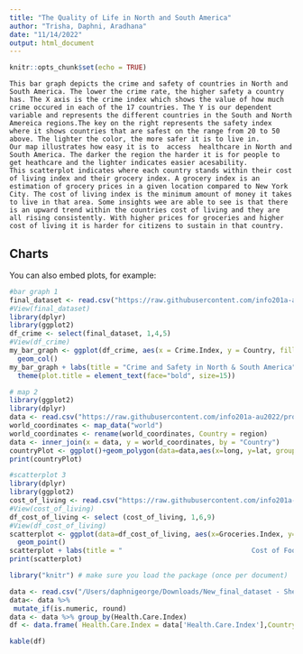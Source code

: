 ```yaml
---
title: "The Quality of Life in North and South America"
author: "Trisha, Daphni, Aradhana"
date: "11/14/2022"
output: html_document
---
```


```r
knitr::opts_chunk$set(echo = TRUE)
```




```
This bar graph depicts the crime and safety of countries in North and South America. The lower the crime rate, the higher safety a country has. The X axis is the crime index which shows the value of how much crime occured in each of the 17 countries. The Y is our dependent variable and represents the different countries in the South and North Amereica regions.The key on the right represents the safety index where it shows countries that are safest on the range from 20 to 50 above. The lighter the color, the more safer it is to live in.
Our map illustrates how easy it is to  access  healthcare in North and South America. The darker the region the harder it is for people to get heathcare and the lighter indicates easier acesability. 
This scatterplot indicates where each country stands within their cost of living index and their grocery index. A grocery index is an estimation of grocery prices in a given location compared to New York City. The cost of living index is the minimum amount of money it takes to live in that area. Some insights wee are able to see is that there is an upward trend within the countries cost of living and they are all rising consistently. With higher prices for groceries and higher cost of living it is harder for citizens to sustain in that country. 
```

## Charts

You can also embed plots, for example:

```r
#bar graph 1
final_dataset <- read.csv("https://raw.githubusercontent.com/info201a-au2022/project-group-3-section-ae/main/data/New_final_dataset%20-%20Sheet1.csv")
#View(final_dataset)
library(dplyr)
library(ggplot2)
df_crime <- select(final_dataset, 1,4,5)
#View(df_crime)
my_bar_graph <- ggplot(df_crime, aes(x = Crime.Index, y = Country, fill = Safety.Index)) +
  geom_col() 
my_bar_graph + labs(title = "Crime and Safety in North & South America") +
  theme(plot.title = element_text(face="bold", size=15)) 
```
```r
# map 2
library(ggplot2)
library(dplyr)
data <- read.csv("https://raw.githubusercontent.com/info201a-au2022/project-group-3-section-ae/main/data/New_final_dataset%20-%20Sheet1.csv")
world_coordinates <- map_data("world")
world_coordinates <- rename(world_coordinates, Country = region)
data <- inner_join(x = data, y = world_coordinates, by = "Country")
countryPlot <- ggplot()+geom_polygon(data=data,aes(x=long, y=lat, group = group, fill=Health.Care.Index))+coord_map()
print(countryPlot)
```
```r
#scatterplot 3
library(dplyr)
library(ggplot2)
cost_of_living <- read.csv("https://raw.githubusercontent.com/info201a-au2022/project-group-3-section-ae/main/data/New_final_dataset%20-%20Sheet1.csv")
#View(cost_of_living)
df_cost_of_living <- select (cost_of_living, 1,6,9)
#View(df_cost_of_living)
scatterplot <- ggplot(data=df_cost_of_living, aes(x=Groceries.Index, y=Cost.of.Living.Index))+
  geom_point()
scatterplot + labs(title = "                                Cost of Food in North and South America")
print(scatterplot)
```
```r
library("knitr") # make sure you load the package (once per document)

data <- read.csv("/Users/daphnigeorge/Downloads/New_final_dataset - Sheet1.csv")
data<- data %>% 
 mutate_if(is.numeric, round)
data <- data %>% group_by(Health.Care.Index) 
df <- data.frame( Health.Care.Index = data['Health.Care.Index'],Country = data["Country"], cost_of_living = data["Safety.Index"])

kable(df)
```
